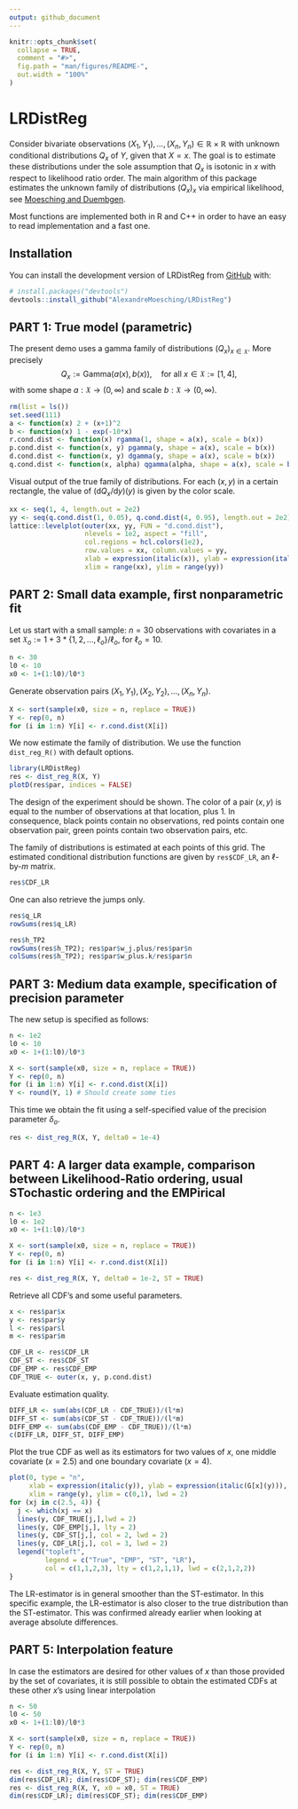 ```yaml
---
output: github_document
---
```


<!-- README.md is generated from README.Rmd. Please edit that file -->

```r
knitr::opts_chunk$set(
  collapse = TRUE,
  comment = "#>",
  fig.path = "man/figures/README-",
  out.width = "100%"
)
```

# LRDistReg

<!-- badges: start -->
<!-- badges: end -->

Consider bivariate observations $(X_1, Y_1), \ldots , (X_n, Y_n) \in \mathbb{R}\times\mathbb{R}$ with unknown conditional distributions $Q_x$ of $Y$, given that $X = x$. The goal is to estimate these distributions under the sole assumption that $Q_x$ is isotonic in $x$ with respect to likelihood ratio order. The main algorithm of this package estimates the unknown family
of distributions $(Q_x)_x$ via empirical likelihood, see [Moesching and Duembgen](https://arxiv.org/abs/2007.11521).

Most functions are implemented both in R and C++ in order to have an easy to read implementation and a fast one.

## Installation

You can install the development version of LRDistReg from [GitHub](https://github.com/) with:

``` r
# install.packages("devtools")
devtools::install_github("AlexandreMoesching/LRDistReg")
```

## PART 1: True model (parametric)

The present demo uses a gamma family of distributions $(Q_x)_{x\in \mathfrak{X}}$. More precisely
$$
Q_x := \mathrm{Gamma}\bigl(a(x), b(x)\bigr),\quad \text{for all}\ x \in \mathfrak{X} := [1,4],
$$
with some shape $a: \mathfrak{X} \to (0,\infty)$ and scale $b: \mathfrak{X} \to (0,\infty)$.
```r
rm(list = ls())
set.seed(111)
a <- function(x) 2 + (x+1)^2
b <- function(x) 1 - exp(-10*x)
r.cond.dist <- function(x) rgamma(1, shape = a(x), scale = b(x))
p.cond.dist <- function(x, y) pgamma(y, shape = a(x), scale = b(x))
d.cond.dist <- function(x, y) dgamma(y, shape = a(x), scale = b(x))
q.cond.dist <- function(x, alpha) qgamma(alpha, shape = a(x), scale = b(x))
```

Visual output of the true family of distributions. For each $(x,y)$ in a certain rectangle, the value of $(\mathrm{d}Q_x/\mathrm{d}y)(y)$ is given by the color scale.
```r
xx <- seq(1, 4, length.out = 2e2)
yy <- seq(q.cond.dist(1, 0.05), q.cond.dist(4, 0.95), length.out = 2e2)
lattice::levelplot(outer(xx, yy, FUN = "d.cond.dist"), 
                   nlevels = 1e2, aspect = "fill",
                   col.regions = hcl.colors(1e2),
                   row.values = xx, column.values = yy,
                   xlab = expression(italic(x)), ylab = expression(italic(y)),
                   xlim = range(xx), ylim = range(yy))
```

## PART 2: Small data example, first nonparametric fit

Let us start with a small sample: $n = 30$ observations with covariates in a set $\mathfrak{X}_o := 1 + 3*\{1,2,...,\ell_o\}/\ell_o$, for $\ell_o = 10$.
```r
n <- 30
l0 <- 10
x0 <- 1+(1:l0)/l0*3
```

Generate observation pairs $(X_1,Y_1),(X_2,Y_2),...,(X_n,Y_n)$.
```r
X <- sort(sample(x0, size = n, replace = TRUE))
Y <- rep(0, n)
for (i in 1:n) Y[i] <- r.cond.dist(X[i])
```

We now estimate the family of distribution. We use the function `dist_reg_R()` with default options.
```r
library(LRDistReg)
res <- dist_reg_R(X, Y)
plotD(res$par, indices = FALSE)
```

The design of the experiment should be shown. The color of a pair $(x,y)$ is equal to the number of observations at that location, plus 1. In consequence, black points contain no observations, red points contain one observation pair, green points contain two observation pairs, etc.

The family of distributions is estimated at each points of this grid. The estimated conditional distribution functions are given by `res$CDF_LR`, an $\ell$-by-$m$ matrix.
```r
res$CDF_LR
```

One can also retrieve the jumps only.
```r
res$q_LR
rowSums(res$q_LR)

res$h_TP2
rowSums(res$h_TP2); res$par$w_j.plus/res$par$n
colSums(res$h_TP2); res$par$w_plus.k/res$par$n
```

## PART 3: Medium data example, specification of precision parameter

The new setup is specified as follows:
```r
n <- 1e2
l0 <- 10
x0 <- 1+(1:l0)/l0*3

X <- sort(sample(x0, size = n, replace = TRUE))
Y <- rep(0, n)
for (i in 1:n) Y[i] <- r.cond.dist(X[i])
Y <- round(Y, 1) # Should create some ties
```

This time we obtain the fit using a self-specified value of the precision parameter $\delta_o$.
```r
res <- dist_reg_R(X, Y, delta0 = 1e-4)
```

## PART 4: A larger data example, comparison between Likelihood-Ratio ordering, usual STochastic ordering and the EMPirical

```r
n <- 1e3
l0 <- 1e2
x0 <- 1+(1:l0)/l0*3

X <- sort(sample(x0, size = n, replace = TRUE))
Y <- rep(0, n)
for (i in 1:n) Y[i] <- r.cond.dist(X[i])

res <- dist_reg_R(X, Y, delta0 = 1e-2, ST = TRUE)
```

Retrieve all CDF's and some useful parameters.
```r
x <- res$par$x
y <- res$par$y
l <- res$par$l
m <- res$par$m

CDF_LR <- res$CDF_LR
CDF_ST <- res$CDF_ST
CDF_EMP <- res$CDF_EMP
CDF_TRUE <- outer(x, y, p.cond.dist)
```

Evaluate estimation quality.
```r
DIFF_LR <- sum(abs(CDF_LR - CDF_TRUE))/(l*m)
DIFF_ST <- sum(abs(CDF_ST - CDF_TRUE))/(l*m)
DIFF_EMP <- sum(abs(CDF_EMP - CDF_TRUE))/(l*m)
c(DIFF_LR, DIFF_ST, DIFF_EMP)
```

Plot the true CDF as well as its estimators for two values of $x$, one 
middle covariate ($x = 2.5$) and one boundary covariate ($x = 4$).
```r
plot(0, type = "n",
     xlab = expression(italic(y)), ylab = expression(italic(G[x](y))),
     xlim = range(y), ylim = c(0,1), lwd = 2)
for (xj in c(2.5, 4)) {
  j <- which(xj == x)
  lines(y, CDF_TRUE[j,],lwd = 2)
  lines(y, CDF_EMP[j,], lty = 2)
  lines(y, CDF_ST[j,], col = 2, lwd = 2)
  lines(y, CDF_LR[j,], col = 3, lwd = 2)
  legend("topleft", 
         legend = c("True", "EMP", "ST", "LR"),
         col = c(1,1,2,3), lty = c(1,2,1,1), lwd = c(2,1,2,2))
}
```

The LR-estimator is in general smoother than the ST-estimator. In this specific example, the LR-estimator is also closer to the true distribution than the ST-estimator. This was confirmed already earlier when looking at average absolute differences. 

## PART 5: Interpolation feature

In case the estimators are desired for other values of $x$ than those provided by the set of covariates, it is still possible to obtain the estimated CDFs at these other $x$'s using linear interpolation
```r
n <- 50
l0 <- 50
x0 <- 1+(1:l0)/l0*3

X <- sort(sample(x0, size = n, replace = TRUE))
Y <- rep(0, n)
for (i in 1:n) Y[i] <- r.cond.dist(X[i])

res <- dist_reg_R(X, Y, ST = TRUE)
dim(res$CDF_LR); dim(res$CDF_ST); dim(res$CDF_EMP)
res <- dist_reg_R(X, Y, x0 = x0, ST = TRUE)
dim(res$CDF_LR); dim(res$CDF_ST); dim(res$CDF_EMP)
```
